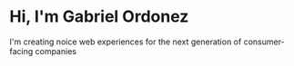 # Hi, I'm Gabriel Ordonez

I'm creating noice web experiences for the next generation of consumer-facing companies
